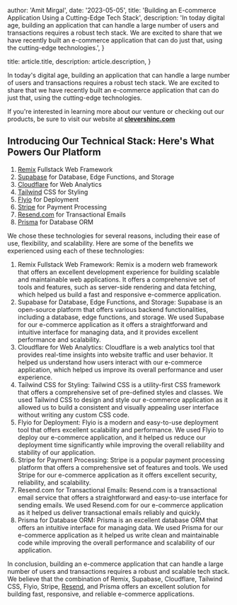 
  author: 'Amit Mirgal',
  date: '2023-05-05',
  title: 'Building an E-commerce Application Using a Cutting-Edge Tech Stack',
  description:
    'In today digital age, building an application that can handle a large number of users and transactions requires a robust tech stack. We are excited to share that we have recently built an e-commerce application that can do just that, using the cutting-edge technologies.',
}

  title: article.title,
  description: article.description,
}


In today's digital age, building an application that can handle a large number of users and transactions requires a robust tech stack. We are excited to share that we have recently built an e-commerce application that can do just that, using the cutting-edge technologies.

If you're interested in learning more about our venture or checking out our products, be sure to visit our website at [**clevershinc.com**](https://clevershinc.com/)

## Introducing Our Technical Stack: Here's What Powers Our Platform

1. [Remix](https://remix.run/) Fullstack Web Framework
2. [Supabase](https://supabase.com/) for Database, Edge Functions, and Storage
3. [Cloudflare](https://www.cloudflare.com/) for Web Analytics
4. [Tailwind](https://tailwindcss.com/) CSS for Styling
5. [Flyio](https://fly.io/) for Deployment
6. [Stripe](https://stripe.com/en-ca) for Payment Processing
7. [Resend.com](https://resend.com/) for Transactional Emails
8. [Prisma](https://www.prisma.io/) for Database ORM

We chose these technologies for several reasons, including their ease of use, flexibility, and scalability. Here are some of the benefits we experienced using each of these technologies:

1. Remix Fullstack Web Framework: Remix is a modern web framework that offers an excellent development experience for building scalable and maintainable web applications. It offers a comprehensive set of tools and features, such as server-side rendering and data fetching, which helped us build a fast and responsive e-commerce application.
2. Supabase for Database, Edge Functions, and Storage: Supabase is an open-source platform that offers various backend functionalities, including a database, edge functions, and storage. We used Supabase for our e-commerce application as it offers a straightforward and intuitive interface for managing data, and it provides excellent performance and scalability.
3. Cloudflare for Web Analytics: Cloudflare is a web analytics tool that provides real-time insights into website traffic and user behavior. It helped us understand how users interact with our e-commerce application, which helped us improve its overall performance and user experience.
4. Tailwind CSS for Styling: Tailwind CSS is a utility-first CSS framework that offers a comprehensive set of pre-defined styles and classes. We used Tailwind CSS to design and style our e-commerce application as it allowed us to build a consistent and visually appealing user interface without writing any custom CSS code.
5. Flyio for Deployment: Flyio is a modern and easy-to-use deployment tool that offers excellent scalability and performance. We used Flyio to deploy our e-commerce application, and it helped us reduce our deployment time significantly while improving the overall reliability and stability of our application.
6. Stripe for Payment Processing: Stripe is a popular payment processing platform that offers a comprehensive set of features and tools. We used Stripe for our e-commerce application as it offers excellent security, reliability, and scalability.
7. Resend.com for Transactional Emails: Resend.com is a transactional email service that offers a straightforward and easy-to-use interface for sending emails. We used Resend.com for our e-commerce application as it helped us deliver transactional emails reliably and quickly.
8. Prisma for Database ORM: Prisma is an excellent database ORM that offers an intuitive interface for managing data. We used Prisma for our e-commerce application as it helped us write clean and maintainable code while improving the overall performance and scalability of our application.

In conclusion, building an e-commerce application that can handle a large number of users and transactions requires a robust and scalable tech stack. We believe that the combination of Remix, Supabase, Cloudflare, Tailwind CSS, Flyio, Stripe, [Resend](https://resend.com/), and Prisma offers an excellent solution for building fast, responsive, and reliable e-commerce applications.
